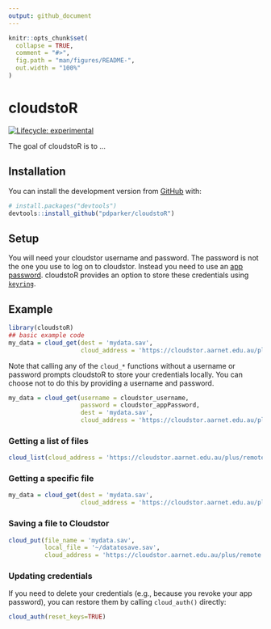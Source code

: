 ```yaml
---
output: github_document
---
```


<!-- README.md is generated from README.Rmd. Please edit that file -->

```r
knitr::opts_chunk$set(
  collapse = TRUE,
  comment = "#>",
  fig.path = "man/figures/README-",
  out.width = "100%"
)
```

# cloudstoR

<!-- badges: start -->
[![Lifecycle: experimental](https://img.shields.io/badge/lifecycle-experimental-orange.svg)](https://www.tidyverse.org/lifecycle/#experimental)

<!-- badges: end -->

The goal of cloudstoR is to ...

## Installation

You can install the development version from [GitHub](https://github.com/) with:

``` r
# install.packages("devtools")
devtools::install_github("pdparker/cloudstoR")
```

## Setup
You will need your cloudstor username and password. The password is not the one you use to log on to cloudstor. Instead you need to use an [app password](https://support.aarnet.edu.au/hc/en-us/articles/236034707-How-do-I-manage-change-my-passwords-). cloudstoR provides an option to store these credentials using [`keyring`](https://github.com/r-lib/keyring).

## Example

```r
library(cloudstoR)
## basic example code
my_data = cloud_get(dest = 'mydata.sav',
                    cloud_address = 'https://cloudstor.aarnet.edu.au/plus/remote.php/webdav/mydata.sav')
```

Note that calling any of the `cloud_*` functions without a username or password prompts cloudstoR to store your credentials locally. You can choose not to do this by providing a username and password. 

```r
my_data = cloud_get(username = cloudstor_username,
                    password = cloudstor_appPassword,
                    dest = 'mydata.sav',
                    cloud_address = 'https://cloudstor.aarnet.edu.au/plus/remote.php/webdav/mydata.sav')
```

### Getting a list of files

```r
cloud_list(cloud_address = 'https://cloudstor.aarnet.edu.au/plus/remote.php/webdav/additional/path/to/folder')
```

### Getting a specific file

```r
my_data = cloud_get(dest = 'mydata.sav',
                    cloud_address = 'https://cloudstor.aarnet.edu.au/plus/remote.php/webdav/mydata.sav')
```

### Saving a file to Cloudstor

```r
cloud_put(file_name = 'mydata.sav',
          local_file = '~/datatosave.sav',
          cloud_address = 'https://cloudstor.aarnet.edu.au/plus/remote.php/webdav/additional/path/to/folder')
```

### Updating credentials

If you need to delete your credentials (e.g., because you revoke your app password), you can restore them by calling `cloud_auth()` directly:

```r
cloud_auth(reset_keys=TRUE)
```
